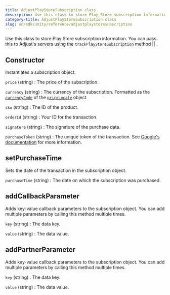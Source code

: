 ```yaml
---
title: AdjustPlayStoreSubscription class
description: Use this class to store Play Store subscription information.
category-title: AdjustPlayStoreSubscription class
slug: en/sdk/unity/reference/adjustplaystoresubscription
---
```



Use this class to store Play Store subscription information. You can pass this to Adjust's servers using the <Tooltip>`trackPlayStoreSubscription` method || <TrackPlayStoreSubscription /></Tooltip>.

<Function>

## Constructor

Instantiates a subscription object.

<slot slot="signature">


<ConstructorSig />

</slot>

<slot slot="snippet">


<Constructor />

</slot>

<slot slot="parameters">

`price` (string)
: The price of the subscription.

`currency` (string)
: The currency of the subscription. Formatted as the [`currencyCode`](https://developer.apple.com/documentation/foundation/nslocale/1642836-currencycode?language=objc) of the [`priceLocale`](https://developer.apple.com/documentation/storekit/skproduct/1506145-pricelocale?language=objc) object

`sku` (string)
: The ID of the product.

`orderId` (string)
: Your ID for the transaction.

`signature` (string)
: The signature of the purchase data.

`purchaseToken` (string)
: The unique token of the transaction. See [Google's documentation](https://developer.android.com/reference/com/android/billingclient/api/Purchase#getPurchaseToken()) for more information.

</slot>

</Function>

<Function>

## setPurchaseTime

Sets the date of the transaction in the subscription object.

<slot slot="signature">


<SetPurchaseTimeSig />

</slot>

<slot slot="snippet">


<SetPurchaseTime />

</slot>

<slot slot="parameters">

`purchaseTime` (string)
: The date on which the subscription was purchased.

</slot>

</Function>

<Function>

## addCallbackParameter

Adds key-value callback parameters to the subscription object. You can add multiple parameters by calling this method multiple times.

<slot slot="signature">


<AddCallbackParameterSig />

</slot>


<slot slot="snippet">


<AddCallbackParameter />

</slot>

<slot slot="parameters">

`key` (string)
: The data key.

`value` (string)
: The data value.

</slot>

</Function>

<Function>

## addPartnerParameter

Adds key-value callback parameters to the subscription object. You can add multiple parameters by calling this method multiple times.

<slot slot="signature">


<AddPartnerParameterSig />

</slot>

<slot slot="snippet">


<AddPartnerParameter />

</slot>

<slot slot="parameters">

`key` (string)
: The data key.

`value` (string)
: The data value.

</slot>

</Function>

